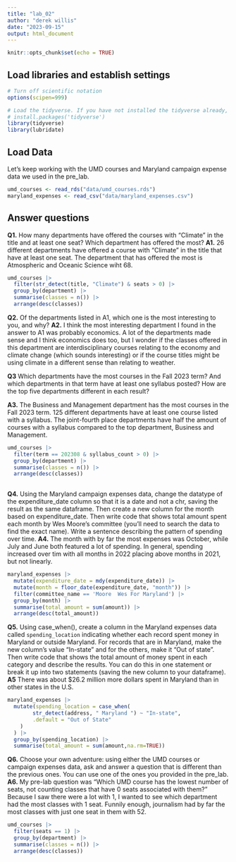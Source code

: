 ```yaml
---
title: "lab_02"
author: "derek willis"
date: "2023-09-15"
output: html_document
---
```


```r
knitr::opts_chunk$set(echo = TRUE)
```

## Load libraries and establish settings

```r
# Turn off scientific notation
options(scipen=999)

# Load the tidyverse. If you have not installed the tidyverse already, remove the # from the next line and run it first.  
# install.packages('tidyverse')
library(tidyverse)
library(lubridate)
```

## Load Data

Let's keep working with the UMD courses and Maryland campaign expense data we used in the pre_lab.

```r
umd_courses <- read_rds("data/umd_courses.rds")
maryland_expenses <- read_csv("data/maryland_expenses.csv")
```

## Answer questions

**Q1.** How many departments have offered the courses with "Climate" in the title and at least one seat? Which department has offered the most?
**A1.** 26 different departments have offered a course with "Climate" in the title that have at least one seat. The department that has offered the most is Atmospheric and Oceanic Science wiht 68.

```r
umd_courses |> 
  filter(str_detect(title, "Climate") & seats > 0) |>
  group_by(department) |>
  summarise(classes = n()) |>
  arrange(desc(classes))
```

**Q2.** Of the departments listed in A1, which one is the most interesting to you, and why?
**A2.** I think the most interesting department I found in the answer to A1 was probably economics. A lot of the departments made sense and I think economics does too, but I wonder if the classes offered in this department are interdisciplinary courses relating to the economy and climate change (which sounds interesting) or if the course titles might be using climate in a different sense than relating to weather.


**Q3** Which departments have the most courses in the Fall 2023 term? And which departments in that term have at least one syllabus posted? How are the top five departments different in each result?

**A3.** The Business and Management department has the most courses in the Fall 2023 term. 125 different departments have at least one course listed with a syllabus. The joint-fourth place departments have half the amount of courses with a syllabus compared to the top department, Business and Management.

```r
umd_courses |> 
  filter(term == 202308 & syllabus_count > 0) |>
  group_by(department) |>
  summarise(classes = n()) |>
  arrange(desc(classes)) 
  
```

**Q4.** Using the Maryland campaign expenses data, change the datatype of the expenditure_date column so that it is a date and not a chr, saving the result as the same dataframe. Then create a new column for the month based on expenditure_date. Then write code that shows total amount spent each month by Wes Moore's committee (you'll need to search the data to find the exact name). Write a sentence describing the pattern of spending over time.
**A4.** The month with by far the most expenses was October, while July and June both featured a lot of spending. In general, spending increased over tim with all months in 2022 placing above months in 2021, but not linearly.

```r
maryland_expenses |>
  mutate(expenditure_date = mdy(expenditure_date)) |>
  mutate(month = floor_date(expenditure_date, "month")) |>
  filter(committee_name == 'Moore  Wes For Maryland') |>
  group_by(month) |>
  summarise(total_amount = sum(amount)) |>
  arrange(desc(total_amount)) 
```

**Q5.** Using case_when(), create a column in the Maryland expenses data called `spending_location` indicating whether each record spent money in Maryland or outside Maryland. For records that are in Maryland, make the new column's value "In-state" and for the others, make it "Out of state". Then write code that shows the total amount of money spent in each category and describe the results. You can do this in one statement or break it up into two statements (saving the new column to your dataframe).
**A5** There was about $26.2 million more dollars spent in Maryland than in other states in the U.S.

```r
maryland_expenses |>
  mutate(spending_location = case_when(
        str_detect(address, " Maryland ") ~ "In-state",
        .default = "Out of State"
    )
  ) |>
  group_by(spending_location) |>
  summarise(total_amount = sum(amount,na.rm=TRUE))
```


**Q6.** Choose your own adventure: using either the UMD courses or campaign expenses data, ask and answer a question that is different than the previous ones. You can use one of the ones you provided in the pre_lab.
**A6.** My pre-lab question was "Which UMD course has the lowest number of seats, not counting classes that have 0 seats associated with them?" Because I saw there were a lot with 1, I wanted to see which department had the most classes with 1 seat. Funnily enough, journalism had by far the most classes with just one seat in them with 52.

```r
umd_courses |>
  filter(seats == 1) |>
  group_by(department) |>
  summarise(classes = n()) |>
  arrange(desc(classes)) 
  
```
